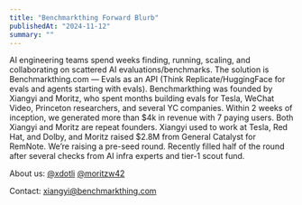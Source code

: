 ```yaml
---
title: "Benchmarkthing Forward Blurb"
publishedAt: "2024-11-12"
summary: ""
---
```


AI engineering teams spend weeks finding, running, scaling, and collaborating on scattered AI evaluations/benchmarks. The solution is Benchmarkthing.com — Evals as an API (Think Replicate/HuggingFace for evals and agents starting with evals). Benchmarkthing was founded by Xiangyi and Moritz, who spent months building evals for Tesla, WeChat Video, Princeton researchers, and several YC companies. Within 2 weeks of inception, we generated more than $4k in revenue with 7 paying users. Both Xiangyi and Moritz are repeat founders. Xiangyi used to work at Tesla, Red Hat, and Dolby, and Moritz raised $2.8M from General Catalyst for RemNote. We’re raising a pre-seed round. Recently filled half of the round after several checks from AI infra experts and tier-1 scout fund.


About us:
[@xdotli](https://x.com/xdotli)
[@moritzw42](https://x.com/moritzw42)

Contact:
[xiangyi@benchmarkthing.com](mailto:xiangyi@benchmarkthing.com)
